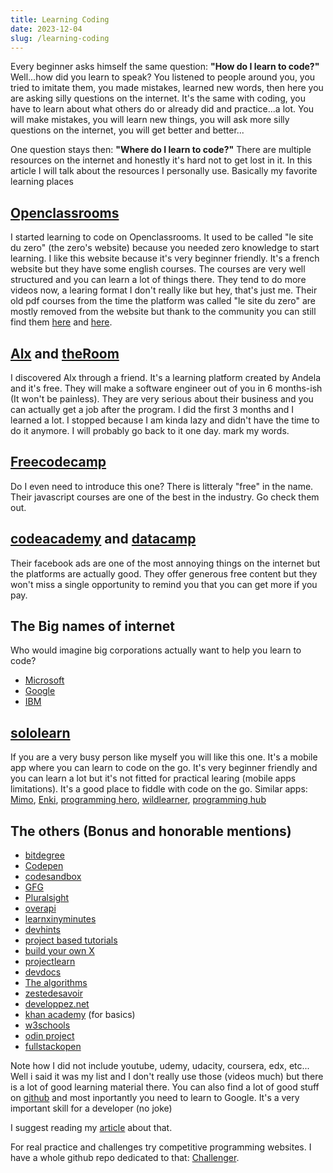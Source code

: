 ```yaml
---
title: Learning Coding
date: 2023-12-04
slug: /learning-coding
---
```


Every beginner asks himself the same question: **"How do I learn to code?"**
Well...how did you learn to speak? You listened to people around you,
you tried to imitate them, you made mistakes, learned new words, then here you are asking
silly questions on the internet. It's the same with coding, you have to learn about what others
do or already did and practice...a lot. You will make mistakes, you will learn new things, you will
ask more silly questions on the internet, you will get better and better...

One question stays then: **"Where do I learn to code?"**
There are multiple resources on the internet and honestly it's hard not to get lost in it.
In this article I will talk about the resources I personally use. Basically my favorite learning places

## [Openclassrooms](https://openclassrooms.com/fr/members/1cpcd2fcv2s9)

I started learning to code on Openclassrooms. It used to be called
"le site du zero" (the zero's website) because you needed zero knowledge to start learning.
I like this website because it's very beginner friendly. It's a french website but they have
some english courses. The courses are very well structured and you can learn a lot of things there.
They tend to do more videos now, a learing format I don't really like but hey, that's just me.
Their old pdf courses from the time the platform was called "le site du zero" are mostly removed from
the website but thank to the community you can still find them [here](http://sdz.tdct.org/) and
[here](https://github.com/kage0/site-du-zero-old-pdf).

## [Alx](https://www.alxafrica.com/) and [theRoom](https://member.theroom.com/profile/56e7f6e1-909c-42d9-8747-b6b369de4bbb)

I discovered Alx through a friend. It's a learning platform created by Andela and it's free. They will make a
software engineer out of you in 6 months-ish (It won't be painless). They are very serious about their business
and you can actually get a job after the program. I did the first 3 months and I learned a lot. I stopped because
I am kinda lazy and didn't have the time to do it anymore. I will probably go back to it one day.
mark my words.

## [Freecodecamp](https://www.freecodecamp.org/nairolf32)

Do I even need to introduce this one? There is litteraly "free" in the name.
Their javascript courses are one of the best in the industry. Go check them out.

## [codeacademy](https://www.codecademy.com/resources/cheatsheets/all) and [datacamp](https://www.datacamp.com/portfolio/florianedem)

Their facebook ads are one of the most annoying things on the internet
but the platforms are actually good. They offer generous free content but they won't miss a single
opportunity to remind you that you can get more if you pay.

## The Big names of internet

Who would imagine big corporations actually want to help you learn to code?

- [Microsoft](https://docs.microsoft.com/en-us/users/florianedemessi-2820/?source=docs)
- [Google](https://g.dev/nair0lf32)
- [IBM](https://www.ibm.com/training/mylearning/home)

## [sololearn](https://www.sololearn.com/profile/4507307/?ref=app)

If you are a very busy person like myself you will like this one. It's a mobile app
where you can learn to code on the go. It's very beginner friendly and you can learn a lot but it's
not fitted for practical learing (mobile apps limitations). It's a good place to fiddle with code
on the go. Similar apps: [Mimo](https://getmimo.com/), [Enki](https://www.enki.com/),
[programming hero](https://www.programming-hero.com/), [wildlearner](https://wildlearner.com/),
[programming hub](https://play.google.com/store/apps/details?id=com.freeit.java&hl=en&gl=US)

## The others (Bonus and honorable mentions)

- [bitdegree](https://www.bitdegree.org/courses/user/florian-edemessi-nair0lf321574868/profile)
- [Codepen](https://codepen.io/nair0lf32/)
- [codesandbox](https://codesandbox.io/u/nairolf32)
- [GFG](https://auth.geeksforgeeks.org/user/nairolf32/profile)
- [Pluralsight](https://app.pluralsight.com/profile/florian-edemessi)
- [overapi](https://overapi.com/)
- [learnxinyminutes](https://learnxinyminutes.com/)
- [devhints](https://devhints.io/)
- [project based tutorials](https://github.com/practical-tutorials/project-based-learning)
- [build your own X](https://build-your-own-x.vercel.app/)
- [projectlearn](https://projectlearn.io/)
- [devdocs](https://devdocs.io/)
- [The algorithms](https://the-algorithms.com/)
- [zestedesavoir](https://zestedesavoir.com/@nairolf32)
- [developpez.net](https://www.developpez.net/forums/u1227622/florian32/)
- [khan academy](https://fr.khanacademy.org/profile/me/) (for basics)
- [w3schools](https://www.w3schools.com/)
- [odin project](https://www.theodinproject.com/users/nairolf32)
- [fullstackopen](https://fullstackopen.com/fr/)


Note how I did not include youtube, udemy, udacity, coursera, edx, etc... Well i said it was
my list and I don't really use those (videos much) but there is a lot of good
learning material there. You can also find a lot of good stuff on [github](https://skills.github.com/)
and most inportantly you need to learn to Google. It's a very important skill for a developer (no joke)

I suggest reading my [article](https://nairolf32.github.io/learning-to-google) about that.

For real practice and challenges try competitive programming websites.
I have a whole github repo dedicated to that: [Challenger](https://dev.to/nairolf32/challenger).
